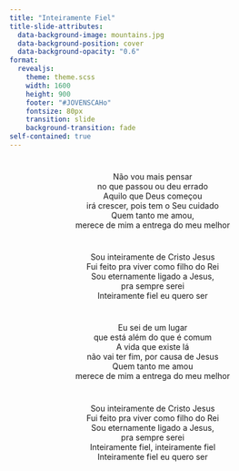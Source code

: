 ```yaml
---
title: "Inteiramente Fiel"
title-slide-attributes:
  data-background-image: mountains.jpg
  data-background-position: cover
  data-background-opacity: "0.6"
format: 
  revealjs:
    theme: theme.scss
    width: 1600
    height: 900
    footer: "#JOVENSCAHo"
    fontsize: 80px
    transition: slide
    background-transition: fade
self-contained: true
---
```


# {background-image="mountains.jpg" background-opacity="0.25"}

<center>
Não vou mais pensar <br> 
no que passou ou deu errado <br>
Aquilo que Deus começou <br> 
irá crescer, pois tem o Seu cuidado <br>
Quem tanto me amou, <br> 
merece de mim a entrega do meu melhor
</center>

# {background-image="mountains.jpg" background-opacity="0.25"}

<center>
Sou inteiramente de Cristo Jesus <br>
Fui feito pra viver como filho do Rei <br>
Sou eternamente ligado a Jesus, <br>
pra sempre serei <br>
Inteiramente fiel eu quero ser <br>
</center>

# {background-image="mountains.jpg" background-opacity="0.25"}

<center>
Eu sei de um lugar <br> 
que está além do que é comum <br>
A vida que existe lá <br> 
não vai ter fim, por causa de Jesus <br>
Quem tanto me amou <br>
merece de mim a entrega do meu melhor <br>
</center>

# {background-image="mountains.jpg" background-opacity="0.25"}

<center>
Sou inteiramente de Cristo Jesus <br>
Fui feito pra viver como filho do Rei <br>
Sou eternamente ligado a Jesus, <br>
pra sempre serei <br>
Inteiramente fiel, inteiramente fiel <br>
Inteiramente fiel eu quero ser <br>
</center>
